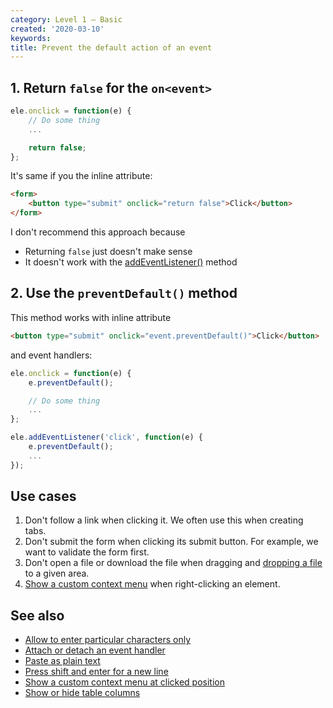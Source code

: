 ```yaml
---
category: Level 1 — Basic
created: '2020-03-10'
keywords:
title: Prevent the default action of an event
---
```


## 1. Return `false` for the `on<event>`

```js
ele.onclick = function(e) {
    // Do some thing
    ...

    return false;
};
```

It's same if you the inline attribute:

```html
<form>
    <button type="submit" onclick="return false">Click</button>
</form>
```

I don't recommend this approach because

-   Returning `false` just doesn't make sense
-   It doesn't work with the [addEventListener()](https://phuoc.ng/collection/html-dom/attach-or-detach-an-event-handler/) method

## 2. Use the `preventDefault()` method

This method works with inline attribute

```html
<button type="submit" onclick="event.preventDefault()">Click</button>
```

and event handlers:

```js
ele.onclick = function(e) {
    e.preventDefault();

    // Do some thing
    ...
};

ele.addEventListener('click', function(e) {
    e.preventDefault();
    ...
});
```

## Use cases

1. Don't follow a link when clicking it. We often use this when creating tabs.
2. Don't submit the form when clicking its submit button. For example, we want to validate the form first.
3. Don't open a file or download the file when dragging and [dropping a file](https://phuoc.ng/collection/html-dom/highlight-an-element-when-dragging-a-file-over-it/) to a given area.
4. [Show a custom context menu](https://phuoc.ng/collection/html-dom/show-a-custom-context-menu-at-clicked-position/) when right-clicking an element.

## See also

-   [Allow to enter particular characters only](https://phuoc.ng/collection/html-dom/allow-to-enter-particular-characters-only/)
-   [Attach or detach an event handler](https://phuoc.ng/collection/html-dom/attach-or-detach-an-event-handler/)
-   [Paste as plain text](https://phuoc.ng/collection/html-dom/paste-as-plain-text/)
-   [Press shift and enter for a new line](https://phuoc.ng/collection/html-dom/press-shift-and-enter-for-a-new-line/)
-   [Show a custom context menu at clicked position](https://phuoc.ng/collection/html-dom/show-a-custom-context-menu-at-clicked-position/)
-   [Show or hide table columns](https://phuoc.ng/collection/html-dom/show-or-hide-table-columns/)
